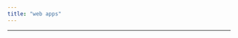 ```yaml
---
title: "web apps"
---
```


```{=html}
<style>
h1 {
    font-family: 'Caveat', cursive;
    font-weight: 600;
}
</style>
```
<hr>